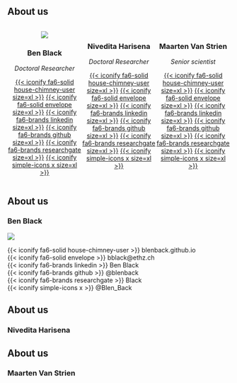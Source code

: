 ## About us


:::: {.grid style="display: flex; justify-content: center; align-items: center; text-align: center;"}
::: {.g-col-6}
![](https://github.com/blenback.png){.picture .lightbox}

### Ben Black
*Doctoral Researcher*

 [{{< iconify fa6-solid house-chimney-user size=xl >}}](https://blenback.github.io/){.iconify-icon}
 [{{< iconify fa6-solid envelope size=xl >}}](mailto:bblack@ethz.ch){.iconify-icon}
 [{{< iconify fa6-brands linkedin size=xl >}}](https://www.linkedin.com/in/ben-black-9889a1150/){.iconify-icon}
 [{{< iconify fa6-brands github size=xl >}}](https://github.com/blenback/){.iconify-icon}
 [{{< iconify fa6-brands researchgate size=xl >}}](https://www.researchgate.net/profile/Benjamin-Black-5/){.iconify-icon}
 [{{< iconify simple-icons x size=xl >}}](https://twitter.com/Blen_Back/){.iconify-icon}
:::
  
::: {.g-col-6}
### Nivedita Harisena
*Doctoral Researcher*

 [{{< iconify fa6-solid house-chimney-user size=xl >}}](https://blenback.github.io/){.iconify-icon}
 [{{< iconify fa6-solid envelope size=xl >}}](mailto:bblack@ethz.ch){.iconify-icon}
 [{{< iconify fa6-brands linkedin size=xl >}}](https://www.linkedin.com/in/ben-black-9889a1150/){.iconify-icon}
 [{{< iconify fa6-brands github size=xl >}}](https://github.com/blenback/){.iconify-icon}
 [{{< iconify fa6-brands researchgate size=xl >}}](https://www.researchgate.net/profile/Benjamin-Black-5/){.iconify-icon}
 [{{< iconify simple-icons x size=xl >}}](https://twitter.com/Blen_Back/){.iconify-icon}

:::

::: {.g-col-6}
### Maarten Van Strien
*Senior scientist*

 [{{< iconify fa6-solid house-chimney-user size=xl >}}](https://blenback.github.io/){.iconify-icon}
 [{{< iconify fa6-solid envelope size=xl >}}](mailto:bblack@ethz.ch){.iconify-icon}
 [{{< iconify fa6-brands linkedin size=xl >}}](https://www.linkedin.com/in/ben-black-9889a1150/){.iconify-icon}
 [{{< iconify fa6-brands github size=xl >}}](https://github.com/blenback/){.iconify-icon}
 [{{< iconify fa6-brands researchgate size=xl >}}](https://www.researchgate.net/profile/Benjamin-Black-5/){.iconify-icon}
 [{{< iconify simple-icons x size=xl >}}](https://twitter.com/Blen_Back/){.iconify-icon}
:::
  
::::  


::: {.content-visible when-format="revealjs"}
## About us

### Ben Black

::: {layout="[0.38, -0.02, 0.60]" layout-valign="center"}
![](https://github.com/blenback.png){.picture .lightbox}

 [{{< iconify fa6-solid house-chimney-user >}} blenback.github.io](https://blenback.github.io/){style="text-decoration: none;"}<br>
 [{{< iconify fa6-solid envelope >}} bblack@ethz.ch](mailto:bblack@ethz.ch){style="text-decoration: none;"}<br>
 [{{< iconify fa6-brands linkedin >}} Ben Black](https://www.linkedin.com/in/ben-black-9889a1150/){style="text-decoration: none;"}<br>
 [{{< iconify fa6-brands github >}} \@blenback](https://github.com/blenback/){style="text-decoration: none;"}<br>
 [{{< iconify fa6-brands researchgate >}} \Benjamin Black](https://www.researchgate.net/profile/Benjamin-Black-5/){style="text-decoration: none;"}<br>
 [{{< iconify simple-icons x >}} \@Blen_Back](https://twitter.com/Blen_Back/){style="text-decoration: none;"}<br>
:::


## About us

### Nivedita Harisena


## About us

### Maarten Van Strien
:::
